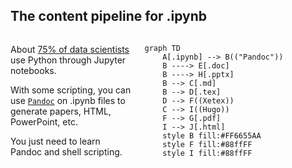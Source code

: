 ## The content pipeline for .ipynb

:::: {.columns}
::: {.column width="25%"}
About [75% of data scientists](https://visualstudiomagazine.com/articles/2021/02/09/kaggle-survey.aspx) use Python through Jupyter notebooks. 

With some scripting, you can use [`Pandoc`](https://pandoc.org/index.html) on .ipynb files to generate papers, HTML, PowerPoint, etc.

You just need to learn Pandoc and shell scripting.

:::
::: {.column}

```mermaid
graph TD
    A[.ipynb] --> B(("Pandoc"))
    B ----> E[.doc]
    B ----> H[.pptx]
    B --> C[.md]
    B --> D[.tex] 
    D --> F((Xetex))
    C --> I((Hugo))
    F --> G[.pdf]
    I --> J[.html]
    style B fill:#FF6655AA
    style F fill:#88ffFF
    style I fill:#88ffFF
```
:::
::::